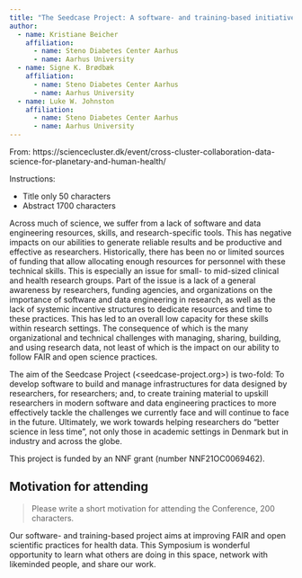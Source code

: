 ```yaml
---
title: "The Seedcase Project: A software- and training-based initiative to develop data engineering tools and skills for open and FAIR infrastructures of research health data"
author: 
  - name: Kristiane Beicher
    affiliation:
      - name: Steno Diabetes Center Aarhus
      - name: Aarhus University
  - name: Signe K. Brødbæk
    affiliation:
      - name: Steno Diabetes Center Aarhus
      - name: Aarhus University
  - name: Luke W. Johnston
    affiliation:
      - name: Steno Diabetes Center Aarhus
      - name: Aarhus University
---
```


::: content-hidden
From:
https://sciencecluster.dk/event/cross-cluster-collaboration-data-science-for-planetary-and-human-health/

Instructions:

-   Title only 50 characters
-   Abstract 1700 characters
:::

Across much of science, we suffer from a lack of software and data
engineering resources, skills, and research-specific tools. This has
negative impacts on our abilities to generate reliable results and be
productive and effective as researchers. Historically, there has been no
or limited sources of funding that allow allocating enough resources for
personnel with these technical skills. This is especially an issue for
small- to mid-sized clinical and health research groups. Part of the
issue is a lack of a general awareness by researchers, funding agencies,
and organizations on the importance of software and data engineering in
research, as well as the lack of systemic incentive structures to
dedicate resources and time to these practices. This has led to an
overall low capacity for these skills within research settings. The
consequence of which is the many organizational and technical challenges
with managing, sharing, building, and using research data, not least of
which is the impact on our ability to follow FAIR and open science
practices.

The aim of the Seedcase Project (\<seedcase-project.org\>) is two-fold:
To develop software to build and manage infrastructures for data
designed by researchers, for researchers; and, to create training
material to upskill researchers in modern software and data engineering
practices to more effectively tackle the challenges we currently face
and will continue to face in the future. Ultimately, we work towards
helping researchers do "better science in less time", not only those in
academic settings in Denmark but in industry and across the globe.

::: callout-important
This project is funded by an NNF grant (number NNF21OC0069462).
:::

::: content-hidden
## Motivation for attending

> Please write a short motivation for attending the Conference, 200
> characters.

Our software- and training-based project aims at improving FAIR and open
scientific practices for health data. This Symposium is wonderful
opportunity to learn what others are doing in this space, network with
likeminded people, and share our work.
:::

